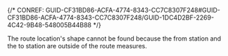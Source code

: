 

{/* CONREF: GUID-CF31BD86-ACFA-4774-8343-CC7C8307F248#GUID-CF31BD86-ACFA-4774-8343-CC7C8307F248/GUID-1DC4D2BF-2269-4C42-9B48-548005B44B88  */}

The route location's shape cannot be found because the from station and the to station are outside of the route measures.
